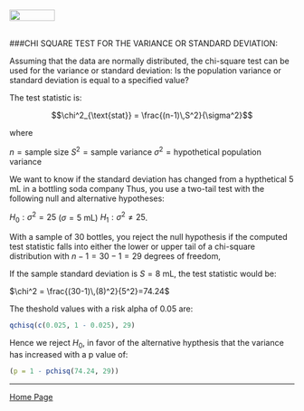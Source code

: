 <br>
<a href="http://rinterested.github.io/statistics/index.html">
<img HEIGHT="20" WIDTH="80" src="https://cloud.githubusercontent.com/assets/9312897/10556783/a27a26fa-745c-11e5-9b1a-2d5bd737387a.PNG"></a>
<br><br>

###CHI SQUARE TEST FOR THE VARIANCE OR STANDARD DEVIATION:
<br>

Assuming that the data are normally distributed, the chi-square test can be used for the variance or standard deviation: Is the population variance or standard deviation is equal to a specified value?

The test statistic is:

$$\chi^2_{\text{stat}} = \frac{(n-1)\,S^2}{\sigma^2}$$

where

$n = \text{sample size}$
$S^2 = \text{sample variance}$
$\sigma^2 = \text{hypothetical population variance}$

We want to know if the standard deviation has changed from a hypthetical
$5$ mL in a bottling soda company Thus, you use a two-tail test with the following null and alternative hypotheses:

$H_0: \sigma^2 = 25$ ($\sigma = 5$ mL)
$H_1: \sigma^2 \neq 25$.

With a sample of 30 bottles, you reject the null hypothesis if the computed test statistic falls into either the lower or upper tail of a chi-square distribution with $n-1 = 30 - 1 =29$ degrees of freedom,

If the sample standard deviation is $S = 8$ mL, the test statistic would be:

$\chi^2 = \frac{(30-1)\,(8)^2}{5^2}=74.24$

The theshold values with a risk alpha of $0.05$ are:

```r
qchisq(c(0.025, 1 - 0.025), 29)
```

Hence we reject $H_0$, in favor of the alternative hypthesis that the variance has increased with a p value of:

```r
(p = 1 - pchisq(74.24, 29))
```

---

<a href="http://rinterested.github.io/statistics/index.html">Home Page</a>
